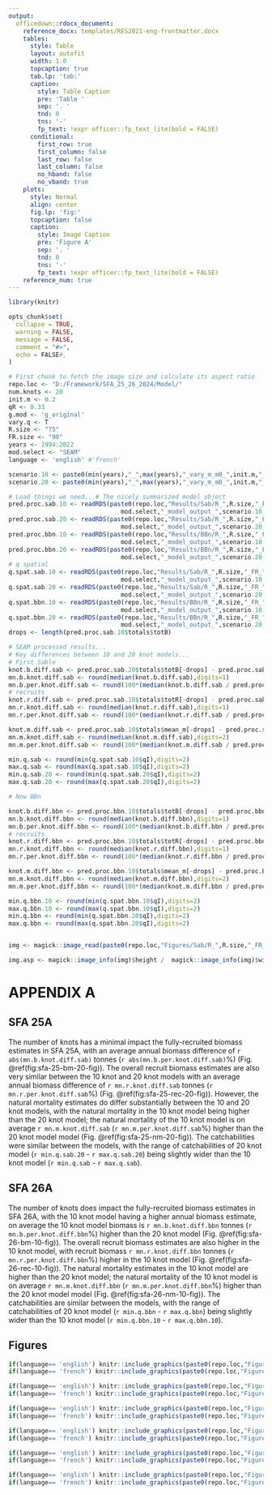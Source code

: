 ```yaml
---
output:
  officedown::rdocx_document:
    reference_docx: templates/RES2021-eng-frontmatter.docx
    tables:
      style: Table
      layout: autofit
      width: 1.0
      topcaption: true
      tab.lp: 'tab:'
      caption:
        style: Table Caption
        pre: 'Table '
        sep: '. '
        tnd: 0
        tns: '-'
        fp_text: !expr officer::fp_text_lite(bold = FALSE)
      conditional:
        first_row: true
        first_column: false
        last_row: false
        last_column: false
        no_hband: false
        no_vband: true
    plots:
      style: Normal
      align: center
      fig.lp: 'fig:'
      topcaption: false
      caption:
        style: Image Caption
        pre: 'Figure A'
        sep: '. '
        tnd: 0
        tns: '-'
        fp_text: !expr officer::fp_text_lite(bold = FALSE)
    reference_num: true
---
```

<!-- The following code should appear at the beginning of the first appendix.
After that, all subsequent sections will be turned into appendices. -->

<!-- `r if(knitr:::is_latex_output()) '\\Appendices'` -->

<!-- `r if(!knitr:::is_latex_output()) '# Appendix {-}'` -->

```r
library(knitr)

opts_chunk$set(
  collapse = TRUE,
  warning = FALSE,
  message = FALSE,
  comment = "#>",
  echo = FALSE#,
)
```

```r
# First chunk to fetch the image size and calculate its aspect ratio
repo.loc <- "D:/Framework/SFA_25_26_2024/Model/"
num.knots <- 20 
init.m <- 0.2 
qR <- 0.33
g.mod <- 'g_original'
vary.q <- T
R.size <- "75"
FR.size <- "90"
years <- 1994:2022
mod.select <- "SEAM"
language <- 'english' #'french'

scenario.10 <- paste0(min(years),"_",max(years),"_vary_m_m0_",init.m,"_qR_",qR,"_",10,"_knots_",'g_original')
scenario.20 <- paste0(min(years),"_",max(years),"_vary_m_m0_",init.m,"_qR_",qR,"_",20,"_knots_",'g_original')

# Load things we need...# The nicely summarized model object
pred.proc.sab.10 <- readRDS(paste0(repo.loc,"Results/Sab/R_",R.size,"_FR_",FR.size,"/Sab_",
                               mod.select,"_model_output_",scenario.10,"_pred_proc.Rds"))
pred.proc.sab.20 <- readRDS(paste0(repo.loc,"Results/Sab/R_",R.size,"_FR_",FR.size,"/Sab_",
                               mod.select,"_model_output_",scenario.20,"_pred_proc.Rds"))
pred.proc.bbn.10 <- readRDS(paste0(repo.loc,"Results/BBn/R_",R.size,"_FR_",FR.size,"/BBn_",
                               mod.select,"_model_output_",scenario.10,"_vary_q=TRUE_pred_proc.Rds"))
pred.proc.bbn.20 <- readRDS(paste0(repo.loc,"Results/BBn/R_",R.size,"_FR_",FR.size,"/BBn_",
                               mod.select,"_model_output_",scenario.20,"_vary_q=TRUE_pred_proc.Rds"))
# q spatial
q.spat.sab.10 <- readRDS(paste0(repo.loc,"Results/Sab/R_",R.size,"_FR_",FR.size,"/Sab_",
                               mod.select,"_model_output_",scenario.10,"_q_spatial.Rds"))
q.spat.sab.20 <- readRDS(paste0(repo.loc,"Results/Sab/R_",R.size,"_FR_",FR.size,"/Sab_",
                               mod.select,"_model_output_",scenario.20,"_q_spatial.Rds"))
q.spat.bbn.10 <- readRDS(paste0(repo.loc,"Results/BBn/R_",R.size,"_FR_",FR.size,"/BBn_",
                               mod.select,"_model_output_",scenario.10,"_vary_q=TRUE_q_spatial.Rds"))
q.spat.bbn.20 <- readRDS(paste0(repo.loc,"Results/BBn/R_",R.size,"_FR_",FR.size,"/BBn_",
                               mod.select,"_model_output_",scenario.20,"_vary_q=TRUE_q_spatial.Rds"))
drops <- length(pred.proc.sab.10$totals$totB)

# SEAM processed results...
# Key differences between 10 and 20 knot models...
# First Sable
knot.b.diff.sab <- pred.proc.sab.20$totals$totB[-drops] - pred.proc.sab.10$totals$totB[-drops]
mn.b.knot.diff.sab <- round(median(knot.b.diff.sab),digits=1)
mn.b.per.knot.diff.sab <- round(100*(median(knot.b.diff.sab / pred.proc.sab.10$totals$totB[-drops])),digits=1)
# recruits
knot.r.diff.sab <- pred.proc.sab.10$totals$totR[-drops] - pred.proc.sab.20$totals$totR[-drops]
mn.r.knot.diff.sab <- round(median(knot.r.diff.sab),digits=1)
mn.r.per.knot.diff.sab <- round(100*(median(knot.r.diff.sab / pred.proc.sab.10$totals$totR[-drops])),digits=1)

knot.m.diff.sab <- pred.proc.sab.10$totals$mean_m[-drops] - pred.proc.sab.20$totals$mean_m[-drops]
mn.m.knot.diff.sab <- round(median(knot.m.diff.sab),digits=2)
mn.m.per.knot.diff.sab <- round(100*(median(knot.m.diff.sab / pred.proc.sab.10$totals$mean_m[-drops])),digits=1)

min.q.sab <- round(min(q.spat.sab.10$qI),digits=2)
max.q.sab <- round(max(q.spat.sab.10$qI),digits=2)
min.q.sab.20 <- round(min(q.spat.sab.20$qI),digits=2)
max.q.sab.20 <- round(max(q.spat.sab.20$qI),digits=2)

# Now BBn

knot.b.diff.bbn <- pred.proc.bbn.10$totals$totB[-drops] - pred.proc.bbn.20$totals$totB[-drops] 
mn.b.knot.diff.bbn <- round(median(knot.b.diff.bbn),digits=1)
mn.b.per.knot.diff.bbn <- round(100*(median(knot.b.diff.bbn / pred.proc.bbn.20$totals$totB[-drops])),digits=1)
# recruits
knot.r.diff.bbn <- pred.proc.bbn.10$totals$totR[-drops] - pred.proc.bbn.20$totals$totR[-drops]
mn.r.knot.diff.bbn <- round(median(knot.r.diff.bbn),digits=1)
mn.r.per.knot.diff.bbn <- round(100*(median(knot.r.diff.bbn / pred.proc.bbn.20$totals$totR[-drops])),digits=1)

knot.m.diff.bbn <- pred.proc.bbn.10$totals$mean_m[-drops] - pred.proc.bbn.20$totals$mean_m[-drops]
mn.m.knot.diff.bbn <- round(median(knot.m.diff.bbn),digits=2)
mn.m.per.knot.diff.bbn <- round(100*(median(knot.m.diff.bbn / pred.proc.bbn.20$totals$mean_m[-drops])),digits=1)

min.q.bbn.10 <- round(min(q.spat.bbn.10$qI),digits=2)
max.q.bbn.10 <- round(max(q.spat.bbn.10$qI),digits=2)
min.q.bbn <- round(min(q.spat.bbn.20$qI),digits=2)
max.q.bbn <- round(max(q.spat.bbn.20$qI),digits=2)


img <- magick::image_read(paste0(repo.loc,"Figures/Sab/R_",R.size,"_FR_",FR.size,"/",mod.select,"_",scenario.20,"/English/Sab_Biomass_time_series.png")) # read the image using the magic library

img.asp <- magick::image_info(img)$height /  magick::image_info(img)$width # calculate the figures aspect ratio


```

# APPENDIX A {#app:A}

## SFA 25A

The number of knots has a minimal impact the fully-recruited biomass estimates in SFA 25A, with an average annual biomass difference of `r abs(mn.b.knot.diff.sab)` tonnes (`r abs(mn.b.per.knot.diff.sab)`%) (Fig. \@ref(fig:sfa-25-bm-20-fig)). The overall recruit biomass estimates are also very similar between the 10 knot and 20 knot models with an average annual biomass difference of `r mn.r.knot.diff.sab` tonnes (`r mn.r.per.knot.diff.sab`%) (Fig. \@ref(fig:sfa-25-rec-20-fig)). However, the natural mortality estimates do differ substantially between the 10 and 20 knot models, with the natural mortality in the 10 knot model being higher than the 20 knot model; the natural mortality of the 10 knot model is on average `r mn.m.knot.diff.sab` (`r mn.m.per.knot.diff.sab`%) higher than the 20 knot model model (Fig. \@ref(fig:sfa-25-nm-20-fig)). The catchabilities were similar between the models, with the range of catchabilities of 20 knot model (`r min.q.sab.20` - `r max.q.sab.20`) being slightly wider than the 10 knot model (`r min.q.sab` - `r max.q.sab`).

## SFA 26A

The number of knots does impact the fully-recruited biomass estimates in SFA 26A, with the 10 knot model having a higher annual biomass estimate, on average the 10 knot model biomass is `r mn.b.knot.diff.bbn` tonnes (`r mn.b.per.knot.diff.bbn`%) higher than the 20 knot model (Fig. \@ref(fig:sfa-26-bm-10-fig)). The overall recruit biomass estimates are also higher in the 10 knot model, with recruit biomass `r mn.r.knot.diff.bbn` tonnes (`r mn.r.per.knot.diff.bbn`%) higher in the 10 knot model (Fig. \@ref(fig:sfa-26-rec-10-fig)). The natural mortality estimates  in the 10 knot model are higher than the 20 knot model; the natural mortality of the 10 knot model is on average `r mn.m.knot.diff.bbn` (`r mn.m.per.knot.diff.bbn`%) higher than the 20 knot model model (Fig. \@ref(fig:sfa-26-nm-10-fig)). The catchabilities are similar between the models, with the range of catchabilities of 20 knot model (`r min.q.bbn` - `r max.q.bbn`) being slightly wider than the 10 knot model (`r min.q.bbn.10` - `r max.q.bbn.10`).

\newpage

## Figures


```r
if(language== 'english') knitr::include_graphics(paste0(repo.loc,"Figures/Sab/R_",R.size,"_FR_",FR.size,"/",mod.select,"_",scenario.20,"/English/Sab_Biomass_time_series.png"))
if(language== 'french') knitr::include_graphics(paste0(repo.loc,"Figures/Sab/R_",R.size,"_FR_",FR.size,"/",mod.select,"_",scenario.20,"/French/Sab_Biomass_time_series.png"))
```


\newpage
```r
if(language== 'english') knitr::include_graphics(paste0(repo.loc,"Figures/Sab/R_",R.size,"_FR_",FR.size,"/",mod.select,"_",scenario.20,"/English/Sab_Recruit_time_series.png"))
if(language== 'french') knitr::include_graphics(paste0(repo.loc,"Figures/Sab/R_",R.size,"_FR_",FR.size,"/",mod.select,"_",scenario.20,"/French/Sab_Recruit_time_series.png"))
```


\newpage
```r
if(language== 'english') knitr::include_graphics(paste0(repo.loc,"Figures/Sab/R_",R.size,"_FR_",FR.size,"/",mod.select,"_",scenario.20,"/English/Sab_nat_mort_time_series.png"))
if(language== 'french') knitr::include_graphics(paste0(repo.loc,"Figures/Sab/R_",R.size,"_FR_",FR.size,"/",mod.select,"_",scenario.20,"/French/Sab_nat_mort_time_series.png"))
```


\newpage
```r
if(language== 'english') knitr::include_graphics(paste0(repo.loc,"Figures/BBn/R_",R.size,"_FR_",FR.size,"/",mod.select,"_",scenario.10,"_vary_q=TRUE/English/BBn_Biomass_time_series.png"))
if(language== 'french') knitr::include_graphics(paste0(repo.loc,"Figures/BBn/R_",R.size,"_FR_",FR.size,"/",mod.select,"_",scenario.10,"_vary_q=TRUE/French/BBn_Biomass_time_series.png"))
```


\newpage
```r
if(language== 'english') knitr::include_graphics(paste0(repo.loc,"Figures/BBn/R_",R.size,"_FR_",FR.size,"/",mod.select,"_",scenario.10,"_vary_q=TRUE/English/BBn_Recruit_time_series.png"))
if(language== 'french') knitr::include_graphics(paste0(repo.loc,"Figures/BBn/R_",R.size,"_FR_",FR.size,"/",mod.select,"_",scenario.10,"_vary_q=TRUE/French/BBn_Recruit_time_series.png"))
```


\newpage
```r
if(language== 'english') knitr::include_graphics(paste0(repo.loc,"Figures/BBn/R_",R.size,"_FR_",FR.size,"/",mod.select,"_",scenario.10,"_vary_q=TRUE/English/BBn_nat_mort_time_series.png"))
if(language== 'french') knitr::include_graphics(paste0(repo.loc,"Figures/BBn/R_",R.size,"_FR_",FR.size,"/",mod.select,"_",scenario.10,"_vary_q=TRUE/French/BBn_nat_mort_time_series.png"))
```
